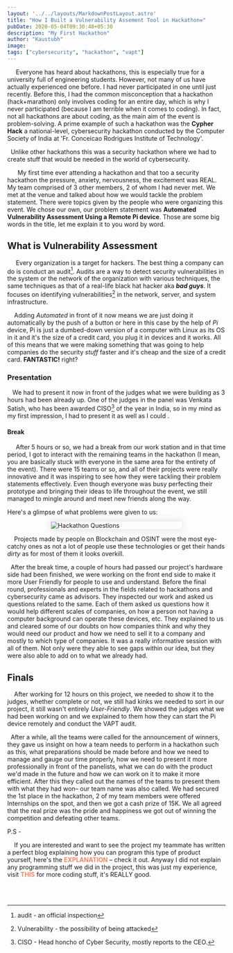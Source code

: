```yaml
---
layout: '../../layouts/MarkdownPostLayout.astro'
title: "How I Built a Vulnerability Assement Tool in Hackathon⚒️"
pubDate: 2020-05-04T09:30:48+05:30
description: "My First Hackathon"
author: "Kaustubh"
image:
tags: ["cybersecurity", "hackathon", "vapt"]
---
```


 &nbsp;&nbsp;&nbsp;&nbsp; Everyone has heard about hackathons, this is especially true for a university full of engineering students. However, not many of us have actually experienced one before. I had never participated in one until just recently. Before this, I had the common misconception that a hackathon (hack+marathon) only involves coding for an entire day, which is why I never participated (because I am terrible when it comes to coding). In fact, not all hackathons are about coding, as the main aim of the event is problem-solving. A prime example of such a hackathon was the **Cypher Hack** a national-level, cybersecurity hackathon conducted by the Computer Society of India at 'Fr. Conceicao Rodrigues Institute of Technology'. 

  &nbsp;&nbsp;Unlike other hackathons this was a security hackathon where we had to create stuff that would be needed in the world of cybersecurity.

 &nbsp;&nbsp;&nbsp;&nbsp;&nbsp; My first time ever attending a hackathon and that too a security hackathon the pressure, anxiety, nervousness, the excitement was REAL. My team comprised of 3 other members, 2 of whom I had never met. We met at the venue and talked about how we would tackle the problem statement.
 There were topics given by the people who were organizing this event. We chose our own, our problem statement was **Automated Vulnerability Assessment Using a Remote Pi device**. Those are some big words in the title, let me explain it to you word by word.


 ## What is Vulnerability Assessment

 &nbsp;&nbsp;&nbsp;&nbsp; Every organization is a target for hackers. The best thing a company can do is conduct an audit[^1]. Audits are a way to detect security vulnerabilities in the system or the network of the organization with various techniques, the same techniques as that of a real-life black hat hacker aka ***bad guys***. It focuses on identifying vulnerabilities[^2] in the network, server, and system infrastructure.

 &nbsp;&nbsp;&nbsp;&nbsp;Adding *Automated* in front of it now means we are just doing it automatically by the push of a button or here in this case by the help of *Pi* device, Pi is just a dumbed-down version of a computer with Linux as its OS in it and it's the size of a credit card, you plug it in devices and it works. All of this means that we were making something that was going to help companies do the security *stuff* faster and it's cheap and the size of a credit card. **FANTASTIC!** right? 

 ### Presentation 
&nbsp;&nbsp; We had to present it now in front of the judges what we were building as 3 hours had been already up. One of the judges in the panel was Venkata Satish, who has been awarded CISO[^3] of the year in India, so in my mind as my first impression, I had to present it as well as I could .
 
 #### Break
 &nbsp;&nbsp;&nbsp;&nbsp;   After 5 hours or so, we had a break from our work station and in that time period, I got to interact with the remaining teams in the hackathon (I mean, you are basically stuck with everyone in the same area for the entirety of the event). There were 15 teams or so, and all of their projects were really innovative and it was inspiring to see how they were tackling their problem statements effectively. Even though everyone was busy perfecting their prototype and bringing their ideas to life throughout the event, we still managed to mingle around and meet new friends along the way. 
 
 Here's a glimpse of what problems were given to us: 

<img src="/assets/img/hackathon_questions.jpg" alt="Hackathon Questions" style="margin: 0 auto; border-radius: 0.5%; display: block; box-shadow: 0 0 20px rgba(0, 0, 0, 0.15); max-width: 60%; overflow: clip; border: 0;" />


 
 &nbsp;&nbsp;&nbsp;&nbsp;Projects made by people on Blockchain and OSINT were the most eye-catchy ones as not a lot of people use these technologies or get their hands *dirty* as for most of them it looks overkill.

 &nbsp;&nbsp;After the break time, a couple of hours had passed our project's hardware side had been finished, we were working on the front end side to make it more User Friendly for people to use and understand. Before the final round, professionals and experts in the fields related to hackathons and cybersecurity came as advisors. They inspected our work and asked us questions related to the same. Each of them asked us questions how it would help different scales of companies, on how a person not having a computer background can operate these devices, etc. They explained to us and cleared some of our doubts on how companies think and why they would need our product and how we need to sell it to a company and mostly to which type of companies. It was a really informative session with all of them. Not only were they able to see gaps within our idea, but they were also able to add on to what we already had.
 
 ## Finals

 &nbsp;&nbsp;&nbsp;&nbsp;After working for 12 hours on this project, we needed to show it to the judges, whether complete or not, we still had kinks we needed to sort in our project, it still wasn't entirely *User-Friendly*. We showed the judges what we had been working on and we explained to them how they can start the Pi device remotely and conduct the VAPT audit.

 &nbsp;&nbsp;After a while, all the teams were called for the announcement of winners, they gave us insight on how a team needs to perform in a hackathon such as this, what preparations should be made before and how we need to manage and gauge our time properly, how we need to present it more professionally in front of the panelists, what we can do with the product we'd made in the future and how we can work on it to make it more efficient. After this they called out the names of the teams to present them with what they had won– our team name was also called. We had secured the 1st place in the hackathon, 2 of my team members were offered Internships on the spot, and then we got a cash prize of 15K. We all agreed that the real prize was the pride and happiness we got out of winning the competition and defeating other teams.

 P.S -

 &nbsp;&nbsp;&nbsp;&nbsp;If you are interested and want to see the project my teammate has written a perfect blog explaining how you can program this type of product yourself, here's the <a href="https://haxbabatech.blogspot.com/2020/04/build-your-own-red-team-dropbox-for_9.html" style="color: #f3865f; font-weight: bold; text-decoration: none;">EXPLANATION</a>  – check it out. Anyway I did not explain any programming stuff we did in the project, this was just my experience, visit <a href="https://haxbabatech.blogspot.com/2020/04/build-your-own-red-team-dropbox-for_9.html" style="color: #f3865f; font-weight: bold; text-decoration: none;">THIS</a>   for more coding stuff, it's REALLY good. 


<br></br>

[^1]: audit - an official inspection
[^2]: Vulnerability -  the possibility of being attacked
[^3]: CISO - Head honcho of Cyber Security, mostly reports to the CEO.